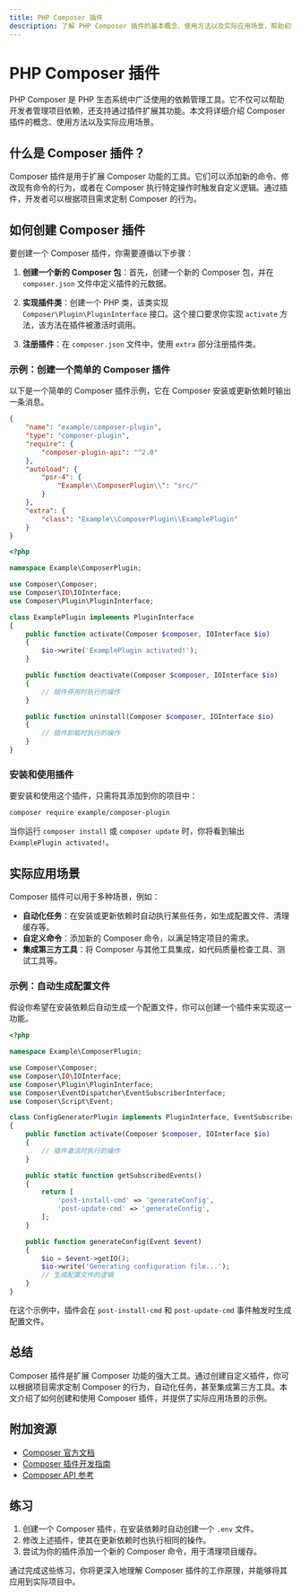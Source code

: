 ```yaml
---
title: PHP Composer 插件
description: 了解 PHP Composer 插件的基本概念、使用方法以及实际应用场景，帮助初学者掌握如何扩展 Composer 的功能。
---
```


# PHP Composer 插件

PHP Composer 是 PHP 生态系统中广泛使用的依赖管理工具。它不仅可以帮助开发者管理项目依赖，还支持通过插件扩展其功能。本文将详细介绍 Composer 插件的概念、使用方法以及实际应用场景。

## 什么是 Composer 插件？

Composer 插件是用于扩展 Composer 功能的工具。它们可以添加新的命令、修改现有命令的行为，或者在 Composer 执行特定操作时触发自定义逻辑。通过插件，开发者可以根据项目需求定制 Composer 的行为。

## 如何创建 Composer 插件

要创建一个 Composer 插件，你需要遵循以下步骤：

1. **创建一个新的 Composer 包**：首先，创建一个新的 Composer 包，并在 `composer.json` 文件中定义插件的元数据。

2. **实现插件类**：创建一个 PHP 类，该类实现 `Composer\Plugin\PluginInterface` 接口。这个接口要求你实现 `activate` 方法，该方法在插件被激活时调用。

3. **注册插件**：在 `composer.json` 文件中，使用 `extra` 部分注册插件类。

### 示例：创建一个简单的 Composer 插件

以下是一个简单的 Composer 插件示例，它在 Composer 安装或更新依赖时输出一条消息。

```json
{
    "name": "example/composer-plugin",
    "type": "composer-plugin",
    "require": {
        "composer-plugin-api": "^2.0"
    },
    "autoload": {
        "psr-4": {
            "Example\\ComposerPlugin\\": "src/"
        }
    },
    "extra": {
        "class": "Example\\ComposerPlugin\\ExamplePlugin"
    }
}
```

```php
<?php

namespace Example\ComposerPlugin;

use Composer\Composer;
use Composer\IO\IOInterface;
use Composer\Plugin\PluginInterface;

class ExamplePlugin implements PluginInterface
{
    public function activate(Composer $composer, IOInterface $io)
    {
        $io->write('ExamplePlugin activated!');
    }

    public function deactivate(Composer $composer, IOInterface $io)
    {
        // 插件停用时执行的操作
    }

    public function uninstall(Composer $composer, IOInterface $io)
    {
        // 插件卸载时执行的操作
    }
}
```

### 安装和使用插件

要安装和使用这个插件，只需将其添加到你的项目中：

```bash
composer require example/composer-plugin
```

当你运行 `composer install` 或 `composer update` 时，你将看到输出 `ExamplePlugin activated!`。

## 实际应用场景

Composer 插件可以用于多种场景，例如：

- **自动化任务**：在安装或更新依赖时自动执行某些任务，如生成配置文件、清理缓存等。
- **自定义命令**：添加新的 Composer 命令，以满足特定项目的需求。
- **集成第三方工具**：将 Composer 与其他工具集成，如代码质量检查工具、测试工具等。

### 示例：自动生成配置文件

假设你希望在安装依赖后自动生成一个配置文件，你可以创建一个插件来实现这一功能。

```php
<?php

namespace Example\ComposerPlugin;

use Composer\Composer;
use Composer\IO\IOInterface;
use Composer\Plugin\PluginInterface;
use Composer\EventDispatcher\EventSubscriberInterface;
use Composer\Script\Event;

class ConfigGeneratorPlugin implements PluginInterface, EventSubscriberInterface
{
    public function activate(Composer $composer, IOInterface $io)
    {
        // 插件激活时执行的操作
    }

    public static function getSubscribedEvents()
    {
        return [
            'post-install-cmd' => 'generateConfig',
            'post-update-cmd' => 'generateConfig',
        ];
    }

    public function generateConfig(Event $event)
    {
        $io = $event->getIO();
        $io->write('Generating configuration file...');
        // 生成配置文件的逻辑
    }
}
```

在这个示例中，插件会在 `post-install-cmd` 和 `post-update-cmd` 事件触发时生成配置文件。

## 总结

Composer 插件是扩展 Composer 功能的强大工具。通过创建自定义插件，你可以根据项目需求定制 Composer 的行为，自动化任务，甚至集成第三方工具。本文介绍了如何创建和使用 Composer 插件，并提供了实际应用场景的示例。

## 附加资源

- [Composer 官方文档](https://getcomposer.org/doc/)
- [Composer 插件开发指南](https://getcomposer.org/doc/articles/plugins.md)
- [Composer API 参考](https://getcomposer.org/apidoc/master/)

## 练习

1. 创建一个 Composer 插件，在安装依赖时自动创建一个 `.env` 文件。
2. 修改上述插件，使其在更新依赖时也执行相同的操作。
3. 尝试为你的插件添加一个新的 Composer 命令，用于清理项目缓存。

通过完成这些练习，你将更深入地理解 Composer 插件的工作原理，并能够将其应用到实际项目中。